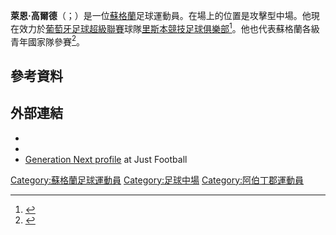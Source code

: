 '''萊恩·高爾德'''（{{lang-en|Ryan Gauld}}；{{bd|1995年|12月16日}}）是一位[[蘇格蘭|蘇格蘭]]足球運動員。在場上的位置是攻擊型中場。他現在效力於[[葡萄牙足球超級聯賽|葡萄牙足球超級聯賽]]球隊[[里斯本競技足球俱樂部|里斯本競技足球俱樂部]]<ref name="scp">{{cite web |url=http://www.sporting.pt/Noticias/Futebol/Fut_Prof/notfutprof_ryangauld_020714_129478.asp |title=Ryan Gauld |work=www.sporting.pt |publisher=Sporting Clube de Portugal |date=2 July 2014 |accessdate=2 July 2014 |deadurl=yes |archiveurl=https://web.archive.org/web/20140707024120/http://www.sporting.pt/Noticias/Futebol/Fut_Prof/notfutprof_ryangauld_020714_129478.asp |archivedate=2014-07-07}}</ref>。他也代表蘇格蘭各級青年國家隊參賽<ref>{{cite web |title=Ryan Gauld |url=http://www.scottishfa.co.uk/football_player_profile.cfm?page=1848&playerID=98838&squadID=9 |publisher=Scottish Football Association |accessdate=22 December 2013 |archive-date=2015-09-24 |archive-url=https://web.archive.org/web/20150924095806/http://www.scottishfa.co.uk/football_player_profile.cfm?page=1848&playerID=98838&squadID=9 |dead-url=no }}</ref>。
==參考資料==
{{Reflist}}

==外部連結==
* {{Soccerway|ryan-gauld/244185}}
* {{soccerbase|65077}}
* [http://www.just-football.com/2014/10/generation-next-ryan-gauld-scotland-brightest-young-star/ Generation Next profile] {{Wayback|url=http://www.just-football.com/2014/10/generation-next-ryan-gauld-scotland-brightest-young-star/ |date=20151222111721 }} at Just Football

{{DEFAULTSORT:Gauld, Ryan}}
[[Category:蘇格蘭足球運動員|Category:蘇格蘭足球運動員]]
[[Category:足球中場|Category:足球中場]]
[[Category:阿伯丁郡運動員|Category:阿伯丁郡運動員]]